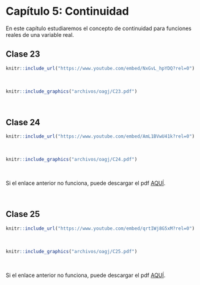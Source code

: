 
# Capítulo 5: Continuidad {-}

En este capítulo estudiaremos el concepto de continuidad para funciones reales de una variable real. 


## Clase 23  

<!--Aquí aparecerán tanto el video como las notas de dicha clase.-->
```r
knitr::include_url("https://www.youtube.com/embed/NxGvL_hpYDQ?rel=0")
```

</br> <!--Esto se pone para que se genere un espacio en blanco en la salida html-->


```r
knitr::include_graphics("archivos/oagj/C23.pdf")
```

<br/>

## Clase 24  

<!--Aquí aparecerán tanto el video como las notas de dicha clase.-->
```r
knitr::include_url("https://www.youtube.com/embed/AmL1BVwU41k?rel=0")
```

</br> <!--Esto se pone para que se genere un espacio en blanco en la salida html-->


```r
knitr::include_graphics("archivos/oagj/C24.pdf")
```

<br/>

Si el enlace anterior no funciona, puede descargar el pdf [AQUÍ](archivos/oagj/C24.pdf).


<br/>

## Clase 25  

<!--Aquí aparecerán tanto el video como las notas de dicha clase.-->
```r
knitr::include_url("https://www.youtube.com/embed/qrtIWj8G5xM?rel=0")
```

</br> <!--Esto se pone para que se genere un espacio en blanco en la salida html-->


```r
knitr::include_graphics("archivos/oagj/C25.pdf")
```

<br/>

Si el enlace anterior no funciona, puede descargar el pdf [AQUÍ](archivos/oagj/C25.pdf).


<br/>

